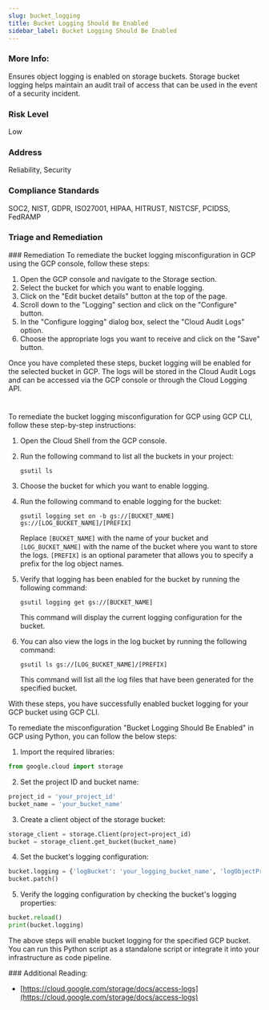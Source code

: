 ```yaml
---
slug: bucket_logging
title: Bucket Logging Should Be Enabled
sidebar_label: Bucket Logging Should Be Enabled
---
```


### More Info:

Ensures object logging is enabled on storage buckets. Storage bucket logging helps maintain an audit trail of access that can be used in the event of a security incident.

### Risk Level

Low

### Address

Reliability, Security

### Compliance Standards

SOC2, NIST, GDPR, ISO27001, HIPAA, HITRUST, NISTCSF, PCIDSS, FedRAMP


### Triage and Remediation
<Tabs>
<Tab title='Remediation'>
### Remediation

<AccordionGroup>
<Accordion title='Using Console' defaultOpen='true'>
To remediate the bucket logging misconfiguration in GCP using the GCP console, follow these steps:

1. Open the GCP console and navigate to the Storage section.
2. Select the bucket for which you want to enable logging.
3. Click on the "Edit bucket details" button at the top of the page.
4. Scroll down to the "Logging" section and click on the "Configure" button.
5. In the "Configure logging" dialog box, select the "Cloud Audit Logs" option.
6. Choose the appropriate logs you want to receive and click on the "Save" button.

Once you have completed these steps, bucket logging will be enabled for the selected bucket in GCP. The logs will be stored in the Cloud Audit Logs and can be accessed via the GCP console or through the Cloud Logging API.

#
</Accordion>

<Accordion title='Using CLI'>
To remediate the bucket logging misconfiguration for GCP using GCP CLI, follow these step-by-step instructions:

1. Open the Cloud Shell from the GCP console.

2. Run the following command to list all the buckets in your project:
   
   ```
   gsutil ls
   ```

3. Choose the bucket for which you want to enable logging.

4. Run the following command to enable logging for the bucket:

   ```
   gsutil logging set on -b gs://[BUCKET_NAME] gs://[LOG_BUCKET_NAME]/[PREFIX]
   ```
   Replace `[BUCKET_NAME]` with the name of your bucket and `[LOG_BUCKET_NAME]` with the name of the bucket where you want to store the logs. `[PREFIX]` is an optional parameter that allows you to specify a prefix for the log object names.

5. Verify that logging has been enabled for the bucket by running the following command:

   ```
   gsutil logging get gs://[BUCKET_NAME]
   ```
   This command will display the current logging configuration for the bucket.

6. You can also view the logs in the log bucket by running the following command:

   ```
   gsutil ls gs://[LOG_BUCKET_NAME]/[PREFIX]
   ```
   This command will list all the log files that have been generated for the specified bucket.

With these steps, you have successfully enabled bucket logging for your GCP bucket using GCP CLI.
</Accordion>

<Accordion title='Using Python'>
To remediate the misconfiguration "Bucket Logging Should Be Enabled" in GCP using Python, you can follow the below steps:

1. Import the required libraries:

```python
from google.cloud import storage
```

2. Set the project ID and bucket name:

```python
project_id = 'your_project_id'
bucket_name = 'your_bucket_name'
```

3. Create a client object of the storage bucket:

```python
storage_client = storage.Client(project=project_id)
bucket = storage_client.get_bucket(bucket_name)
```

4. Set the bucket's logging configuration:

```python
bucket.logging = {'logBucket': 'your_logging_bucket_name', 'logObjectPrefix': 'your_log_object_prefix'}
bucket.patch()
```

5. Verify the logging configuration by checking the bucket's logging properties:

```python
bucket.reload()
print(bucket.logging)
```

The above steps will enable bucket logging for the specified GCP bucket. You can run this Python script as a standalone script or integrate it into your infrastructure as code pipeline.
</Accordion>

</AccordionGroup>
</Tab>
</Tabs>
### Additional Reading:

- [https://cloud.google.com/storage/docs/access-logs](https://cloud.google.com/storage/docs/access-logs) 

